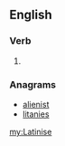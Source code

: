 {{also|latinise|latinisé}}
==English==

===Verb===
{{en-verb|Latinis|ing}}

# {{standard spelling of|from=non-Oxford British spelling|Latinize|lang=en}}

===Anagrams===
* [[alienist#English|alienist]]
* [[litanies#English|litanies]]

[[my:Latinise]]